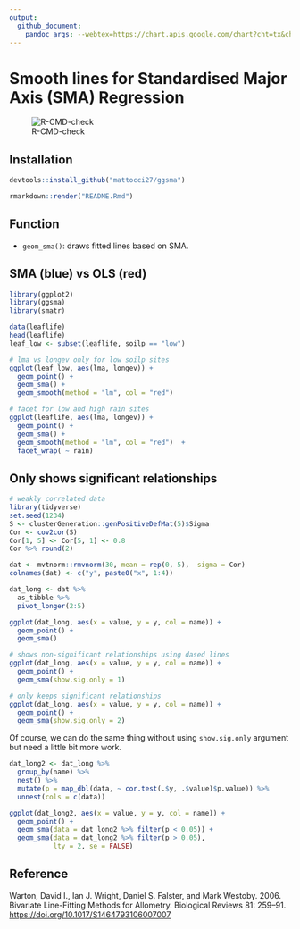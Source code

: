 ```yaml
---
output: 
  github_document:
    pandoc_args: --webtex=https://chart.apis.google.com/chart?cht=tx&chl=
---
```


# Smooth lines for Standardised Major Axis (SMA) Regression 

![R-CMD-check](https://github.com/mattocci27/ggsma/workflows/R-CMD-check/badge.svg?branch=master)

## Installation

````r
devtools::install_github("mattocci27/ggsma")
````

````r
rmarkdown::render("README.Rmd")
````

## Function

- `geom_sma()`: draws fitted lines based on SMA.

## SMA (blue) vs OLS (red)

```r
library(ggplot2)
library(ggsma)
library(smatr)

data(leaflife)
head(leaflife)
leaf_low <- subset(leaflife, soilp == "low")

# lma vs longev only for low soilp sites
ggplot(leaf_low, aes(lma, longev)) +
  geom_point() +
  geom_sma() +
  geom_smooth(method = "lm", col = "red") 
```

```r
# facet for low and high rain sites 
ggplot(leaflife, aes(lma, longev)) +
  geom_point() +
  geom_sma() +
  geom_smooth(method = "lm", col = "red")  +
  facet_wrap( ~ rain)
```

## Only shows significant relationships 

```r
# weakly correlated data
library(tidyverse)
set.seed(1234)
S <- clusterGeneration::genPositiveDefMat(5)$Sigma
Cor <- cov2cor(S)
Cor[1, 5] <- Cor[5, 1] <- 0.8
Cor %>% round(2)

dat <- mvtnorm::rmvnorm(30, mean = rep(0, 5),  sigma = Cor) 
colnames(dat) <- c("y", paste0("x", 1:4))

dat_long <- dat %>%
  as_tibble %>%
  pivot_longer(2:5)

ggplot(dat_long, aes(x = value, y = y, col = name)) +
  geom_point() +
  geom_sma()

# shows non-significant relationships using dased lines
ggplot(dat_long, aes(x = value, y = y, col = name)) +
  geom_point() +
  geom_sma(show.sig.only = 1)

# only keeps significant relationships 
ggplot(dat_long, aes(x = value, y = y, col = name)) +
  geom_point() +
  geom_sma(show.sig.only = 2)

```

Of course, we can do the same thing without using `show.sig.only` argument but
need a little bit more work.

```r
dat_long2 <- dat_long %>%
  group_by(name) %>%
  nest() %>%
  mutate(p = map_dbl(data, ~ cor.test(.$y, .$value)$p.value)) %>%
  unnest(cols = c(data))

ggplot(dat_long2, aes(x = value, y = y, col = name)) +
  geom_point() +
  geom_sma(data = dat_long2 %>% filter(p < 0.05)) +
  geom_sma(data = dat_long2 %>% filter(p > 0.05),
           lty = 2, se = FALSE)
```

## Reference

Warton, David I., Ian J. Wright, Daniel S. Falster, and Mark Westoby. 2006. Bivariate Line-Fitting Methods for Allometry. Biological Reviews 81: 259–91. [https://doi.org/10.1017/S1464793106007007](https://doi.org/10.1017/S1464793106007007)
